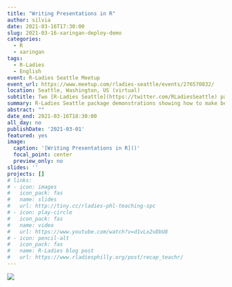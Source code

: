 ```yaml
---
title: "Writing Presentations in R"
author: silvia
date: 2021-03-16T17:30:00
slug: 2021-03-16-xaringan-deploy-demo
categories:
  - R
  - xaringan
tags:
  - R-Ladies
  - English
event: R-Ladies Seattle Meetup
event_url: https://www.meetup.com/rladies-seattle/events/276570832/
location: Seattle, Washington, US (virtual)
subtitle: Two [R-Ladies Seattle](https://twitter.com/RLadiesSeattle) package demonstrations showing how to make beautiful slides with xaringan and how to deploy them.
summary: R-Ladies Seattle package demonstrations showing how to make beautiful slides with xaringan and how to deploy them.
abstract: ""
date_end: 2021-03-16T18:30:00
all_day: no
publishDate: '2021-03-01'
featured: yes
image:
  caption: '[Writing Presentations in R]()'
  focal_point: center
  preview_only: no
slides: ''
projects: []
# links:
# - icon: images
#   icon_pack: fas
#   name: slides
#   url: http://tiny.cc/rladies-phl-teaching-spc
# - icon: play-circle
#   icon_pack: fas
#   name: video
#   url: https://www.youtube.com/watch?v=d1vLx2vDbU8
# - icon: pencil-alt
#   icon_pack: fas
#   name: R-Ladies blog post
#   url: https://www.rladiesphilly.org/post/recap_teachr/
---
```


![](rladies-seattle.png)
